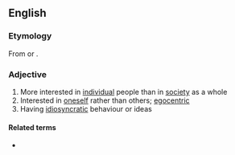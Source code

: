==English==

===Etymology===
From {{affix|en|individualist|-ic}} or {{affix|en|individual|-istic}}.

===Adjective===
{{en-adj}}

# More interested in [[individual]] people than in [[society]] as a whole
# Interested in [[oneself]] rather than others; [[egocentric]]
# Having [[idiosyncratic]] behaviour or ideas

====Related terms====
* {{l|en|individualism}}
{{C|en|Personality}}
